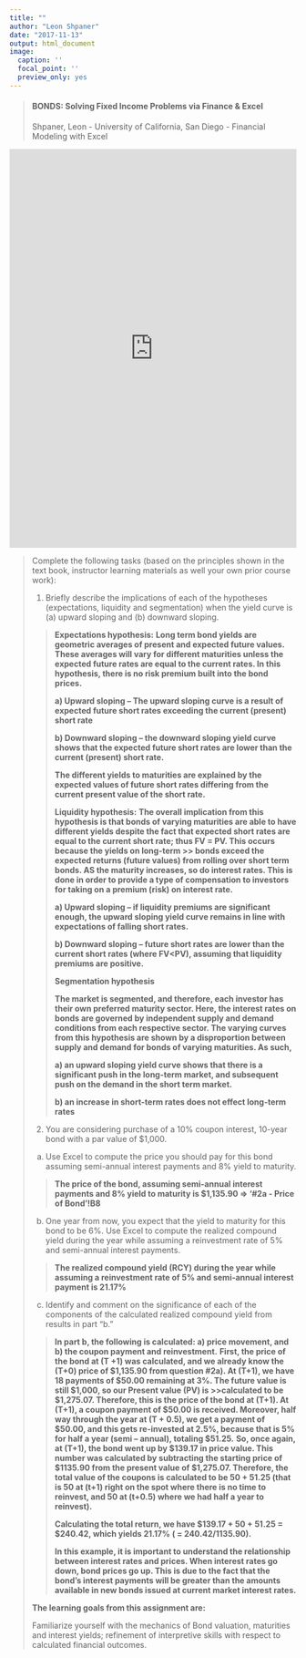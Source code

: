```yaml
---
title: ""
author: "Leon Shpaner"
date: "2017-11-13"
output: html_document
image:
  caption: ''
  focal_point: ''
  preview_only: yes
---
```


> #### BONDS: Solving Fixed Income Problems via Finance & Excel
> Shpaner, Leon - University of California, San Diego - Financial Modeling with Excel
>
>
> 

<iframe width="100%" height="700" frameborder="0" scrolling="no" src="https://onedrive.live.com/embed?resid=A5FB65B6C9763D08%2133922&authkey=%21ALmMiJqCwzmHnsM&em=2&AllowTyping=True&wdInConfigurator=True"></iframe>


> Complete the following tasks (based on the principles shown in the text book, instructor learning materials as well your own prior course work):
>
> 1)	Briefly describe the implications of each of the hypotheses (expectations, liquidity and segmentation) when the yield curve is (a) upward sloping and (b) downward sloping.
>
>> **Expectations hypothesis:**
>> **Long term bond yields are geometric averages of present and expected future values. These averages will vary for different maturities unless the expected future rates are equal to the current rates.  In this hypothesis, there is no risk premium built into the bond prices.**
>>
>> **a)	Upward sloping – The upward sloping curve is a result of expected future short rates exceeding the current (present) short rate**
>>
>> **b)	Downward sloping – the downward sloping yield curve shows that the expected future short rates are lower than the current (present) short rate.**
>>
>> **The different yields to maturities are explained by the expected values of future short rates differing from the current present value of the short rate.**
>>
>> **Liquidity hypothesis:**
>> **The overall implication from this hypothesis is that bonds of varying maturities are able to have different yields despite the fact that expected short rates are equal to the current short rate; thus FV = PV. This occurs because the yields on long-term >> bonds exceed the expected returns (future values) from rolling over short term bonds. AS the maturity increases, so do interest rates. This is done in order to provide a type of compensation to investors for taking on a premium (risk) on interest rate.** 
>>
>> **a)	Upward sloping – if liquidity premiums are significant enough, the upward sloping yield curve remains in line with expectations of falling short rates.**
>>
>> **b)	Downward sloping – future short rates are lower than the current short rates (where FV<PV), assuming that liquidity premiums are positive.**
>>
>> **Segmentation hypothesis**
>>
>> **The market is segmented, and therefore, each investor has their own preferred maturity sector. Here, the interest rates on bonds are governed by independent supply and demand conditions from each respective sector. The varying curves from this hypothesis are shown by a disproportion between supply and demand for bonds of varying maturities.  As such,**
>>
>> **a)	an upward sloping yield curve shows that there is a significant push in the long-term market, and subsequent push on the demand in the short term market.**
>>
>> **b)	an increase in short-term rates does not effect long-term rates**
>
> 2)	You are considering purchase of a 10% coupon interest, 10-year bond with a par value of $1,000.
>
> (a)	Use Excel to compute the price you should pay for this bond assuming semi-annual interest payments and 8% yield to maturity.
>
>>
>> **The price of the bond, assuming semi-annual interest payments and 8% yield to maturity is $1,135.90 => '#2a - Price of Bond'!B8**
>
> (b)	One year from now, you expect that the yield to maturity for this bond to be 6%.  Use Excel to compute the realized compound yield during the year while assuming a reinvestment rate of 5% and semi-annual interest payments.
> 
>> **The realized compound yield (RCY) during the year while assuming a reinvestment rate of 5% and semi-annual interest payment is 21.17%**
>
> (c)	Identify and comment on the significance of each of the components of the calculated realized compound yield from results in part “b.”
>
>> **In part b, the following is calculated: a) price movement, and b) the coupon payment and reinvestment.**
>> **First, the price of the bond at (T +1) was calculated, and we already know the (T+0) price of $1,135.90 from question #2a). At (T+1), we have 18 payments of $50.00 remaining at 3%. The future value is still $1,000, so our Present value (PV) is >>calculated to be $1,275.07. Therefore, this is the price of the bond at (T+1). At (T+1), a coupon payment of $50.00 is received. Moreover, half way through the year at (T + 0.5), we get a payment of $50.00, and this gets re-invested at 2.5%, because that is 5% for half a year (semi – annual), totaling $51.25.**
**So, once again, at (T+1), the bond went up by $139.17 in price value. This number was calculated by subtracting the starting price of $1135.90 from the present value of $1,275.07. Therefore, the total value of the coupons is calculated to be 50 + 51.25 (that is 50 at (t+1) right on the spot where there is no time to reinvest, and 50 at (t+0.5) where we had half a year to reinvest).**
>>
>> **Calculating the total return, we have $139.17 + 50 + 51.25 = $240.42, which yields 21.17% ( = 240.42/1135.90).**
>>
>> **In this example, it is important to understand the relationship between interest rates and prices. When interest rates go down, bond prices go up. This is due to the fact that the bond’s interest payments will be greater than the amounts available in new bonds issued at current market interest rates.**
>
> **The learning goals from this assignment are:**
>
> Familiarize yourself with the mechanics of Bond valuation, maturities and interest yields; refinement of interpretive skills with respect to calculated financial outcomes.

